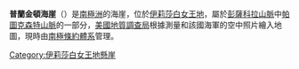 {{coord|84|58|S|64|37|W|display=title}}

'''普蘭金頓海崖'''（{{lang-en|Plankington Bluff}}）是[[南極洲|南極洲]]的海崖，位於[[伊莉莎白女王地|伊莉莎白女王地]]，屬於[[彭薩科拉山脈|彭薩科拉山脈]]中[[帕圖克森特山脈|帕圖克森特山脈]]的一部分，[[美國地質調查局|美國地質調查局]]根據測量和該國海軍的空中照片繪入地圖，現時由[[南極條約體系|南極條約體系]]管理。

{{DEFAULTSORT:Plankington Bluff}}
[[Category:伊莉莎白女王地懸崖|Category:伊莉莎白女王地懸崖]]


{{QueenElizabethLand-geo-stub}}